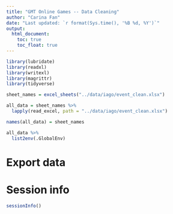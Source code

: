 ```yaml
---
title: "GMT Online Games -- Data Cleaning"
author: "Carina Fan"  
date: "Last updated: `r format(Sys.time(), '%B %d, %Y')`"
output: 
  html_document:
    toc: true
    toc_float: true
---
```


```r
library(lubridate)
library(readxl)
library(writexl)
library(magrittr)
library(tidyverse)
```

```r
sheet_names = excel_sheets("../data/iago/event_clean.xlsx")

all_data = sheet_names %>%
  lapply(read_excel, path = "../data/iago/event_clean.xlsx")

names(all_data) = sheet_names

all_data %>%
  list2env(.GlobalEnv)
```


<!-- ======================================================================= -->




<!-- ======================================================================= -->


<!-- Data dictionaries -->


<!-- ======================================================================= -->


# Export data


<!-- ======================================================================= -->


# Session info

```r
sessionInfo()
```